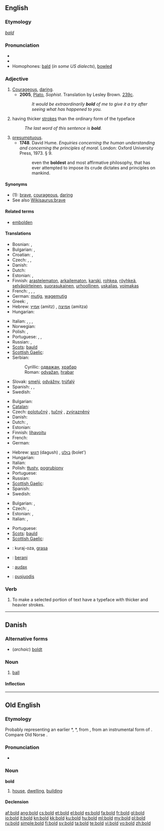 {{wikipedia|dab=bold (disambiguation)|bold}}
==English==

===Etymology===
{{etyl|ang}} ''[[bald]]''

===Pronunciation===
* {{audio|en-us-bold.ogg|Audio (US)}}
* {{rhymes|əʊld}}
* Homophones: [[bald]] (''in some US dialects''), [[bowl]]ed

===Adjective===
{{wikipedia|bold|bold (typography)}}
{{en-adj|er}}

# [[courageous|Courageous]], [[daring]].
#* '''2005''', [[w:Plato|Plato]], ''Sophist''.  Translation by Lesley Brown. [[w:Stephanus pagination|239c]].
#*: ''It would be extraordinarily '''bold''' of me to give it a try after seeing what has happened to you.''
# {{context|of a typeface}} having thicker [[stroke]]s than the ordinary form of the typeface
#: ''The last word of this sentence is '''bold'''.''
# [[presumptuous]].
#* '''1748'''.  David Hume.  ''Enquiries concerning the human understanding and concerning the principles of moral.'' London: Oxford University Press, 1973.  § 9.
#*: even the '''boldest''' and most affirmative philosophy, that has ever attempted to impose its crude dictates and principles on mankind.

====Synonyms====
* (1): [[brave]], [[courageous]], [[daring]]
* See also [[Wikisaurus:brave]]

====Related terms====
* [[embolden]]

====Translations====
{{trans-top|courageous, daring}}
* Bosnian: {{t-|bs|odvažan}}, {{t-|bs|hrabar}}
* Bulgarian: {{t+|bg|смел}},  {{t+|bg|храбър}}
* Croatian: {{t+|hr|odvažan|alt=ȍdvāžan}}, {{t+|hr|hrabar|alt=hrábar}}
* Czech: {{t+|cs|odvážný|m}}, {{t-|cs|smělý|m}}, {{t-|cs|troufalý|m}}
* Danish: {{t-|da|modig}}
* Dutch: {{t+|nl|moedig}}
* Estonian: {{t|et|julge}},  {{t-|et|vahva}}
* Finnish: [[arastelematon]], [[arkailematon]], [[karski]], [[rohkea]], [[röyhkeä]], [[selväpiirteinen]], [[suorasukainen]], [[urhoollinen]], [[uskalias]], [[voimakas]]
* French: {{t+|fr|courageux}}, {{t+|fr|hardi}}, {{t+|fr|audacieux}}, {{t+|fr|effronté}}
* German: [[mutig]], [[wagemutig]]
* Greek: {{t+|el|τολμηρός}}, {{t+|el|θαρραλέος}}
* Hebrew: [[אמיץ]] (amitz) {{m}}, [[אמיצה]] (amitza) {{f}}
* Hungarian: {{t+|hu|bátor}}
{{trans-mid}}
* Italian: {{t+|it|sfrontato}}, {{t-|it|ardito}}, {{t+|it|audace}},  {{t+|it|coraggioso}}
* Norwegian: {{t+|no|modig}}
* Polish: {{t+|pl|odważny}}, {{t+|pl|śmiały}}
* Portuguese: {{t+|pt|corajoso}}, {{t+|pt|bravo}}, {{t+|pt|audacioso}}
* Russian: {{t+|ru|смелый}}, {{t+|ru|храбрый}}
* [[Scots]]: [[bauld]]
* [[Scottish Gaelic]]: {{t-|gd|dàna|xs=Scottish Gaelic}}
* Serbian:
*: Cyrillic: [[одважан]], [[храбар]]
*: Roman: [[odvažan]], [[hrabar]]
* Slovak: [[smelý]], [[odvážny]], [[trúfalý]]
* Spanish: {{t-|es|audaz}}, {{t-|es|intrépido}}, {{t-|es|atrevido}}
* Swedish: {{t+|sv|modig}}
{{trans-bottom}}

{{trans-top|having thicker strokes than the ordinary form of the typeface}}
* Bulgarian: {{t+|bg|черен}}
* [[Catalan]]: {{t|ca|negreta|f}}
* Czech: [[polotučný]] {{m}}, [[tučný]] {{m}}, [[zvýrazněný]] {{m}}
* Danish: {{t-|da|fed}}
* Dutch: {{t+|nl|vet}}, {{t-|nl|vetgedrukt}}
* Estonian: {{t-|et|paks}}
* Finnish: [[lihavoitu]]
* French: {{t+|fr|gras}}
* German: {{t+|de|fett}}
{{trans-mid}}
* Hebrew: [[דגוש]] (dagush) {{m}}, [[בולט]] (bolet') {{m}}
* Hungarian: {{t+|hu|kövér}}
* Italian: {{t-|it|grassetto}}
* Polish: [[tłusty]], [[pogrubiony]]
* Portuguese: {{t-|pt|negrito}}
* Russian: {{t+|ru|жирный}}
* [[Scottish Gaelic]]: {{t-|gd|trom|xs=Scottish Gaelic}}
* Spanish: {{t+|es|negrita}}
* Swedish: {{t+|sv|fet}}
{{trans-bottom}}

{{trans-top|presumptuous}}
* Bulgarian: {{t+|bg|дързък}},  {{t+|bg|самоуверен}}
* Czech: {{t-|cs|troufalý|m}}, {{t-|cs|drzý|m}}
* Estonian: {{t|et|jultunud}},  {{t|et|häbematu}}
* Italian: {{t+|it|sfrontato}},  {{t+|it|sfacciato}}
{{trans-mid}}
* Portuguese: {{t+|pt|presunçoso|m}}
* [[Scots]]: [[bauld]]
* [[Scottish Gaelic]]: {{t-|gd|dàna|xs=Scottish Gaelic}}
{{trans-bottom}}

{{checktrans-top}}
* {{ttbc|Ido}}: kuraj-oza, [[grasa]]
* {{ttbc|Indonesian}}: [[:id:berani|berani]]
* {{ttbc|Latin}}: [[audax]]
* {{ttbc|Lithuanian}}: [[pusjuodis]]
{{trans-bottom}}

===Verb===
{{en-verb}}

# To make a selected portion of text have a typeface with thicker and heavier strokes.

----

==Danish==
{{wikipedia|lang=da|Bold}}

===Alternative forms===
* (''archaic'') [[boldt]]

===Noun===
{{da-noun|en|e}}

# [[ball]]

====Inflection====
{{da-noun-infl|en|e}}

----

==Old English==

===Etymology===
Probably representing an earlier *{{term||bodl}}, *{{term||boþl}}, from {{proto|Germanic|boþlo-|lang=ang}}, from an instrumental form of {{proto|Germanic|bu-|to dwell|lang=ang|head=}}.  Compare Old Norse {{term|ból}}.

===Pronunciation===
* {{IPA|/bold/|lang=ang}}

===Noun===
'''bold''' {{n}}

# [[house]], [[dwelling]], [[building]]

====Declension====
{{ang-decl-noun|bold|bold|bold|bold|boldes|bolda|bolde|boldum}}

[[af:bold]]
[[ang:bold]]
[[cs:bold]]
[[et:bold]]
[[el:bold]]
[[es:bold]]
[[fa:bold]]
[[fr:bold]]
[[gl:bold]]
[[io:bold]]
[[it:bold]]
[[kn:bold]]
[[kk:bold]]
[[ku:bold]]
[[hu:bold]]
[[ml:bold]]
[[my:bold]]
[[pl:bold]]
[[ru:bold]]
[[simple:bold]]
[[fi:bold]]
[[sv:bold]]
[[ta:bold]]
[[te:bold]]
[[vi:bold]]
[[vo:bold]]
[[zh:bold]]